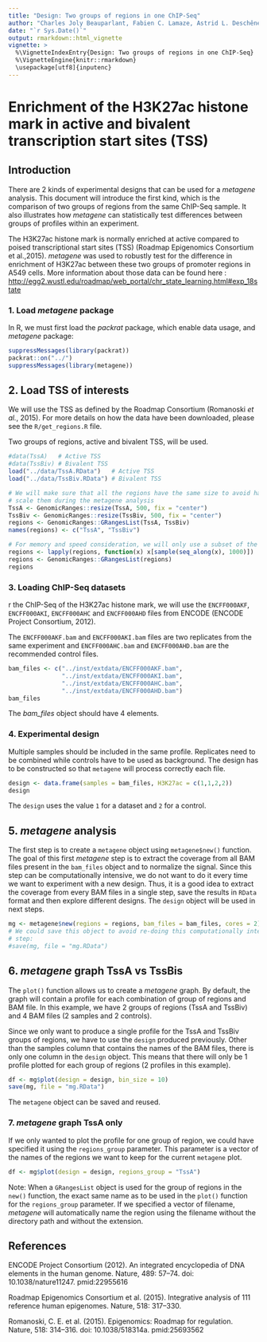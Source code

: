 ```yaml
---
title: "Design: Two groups of regions in one ChIP-Seq"
author: "Charles Joly Beauparlant, Fabien C. Lamaze, Astrid L. Deschênes, Rawane Samb, Elsa Bernatchez, Pascal Belleau, Steve Bilodeau and Arnaud Droit"
date: "`r Sys.Date()`"
output: rmarkdown::html_vignette
vignette: >
  %\VignetteIndexEntry{Design: Two groups of regions in one ChIP-Seq}
  %\VignetteEngine{knitr::rmarkdown}
  \usepackage[utf8]{inputenc}
---
```


# Enrichment of the H3K27ac histone mark in active and bivalent transcription start sites (TSS) #

## Introduction

There are 2 kinds of experimental designs that can be used for a _metagene_ 
analysis. This document will introduce the first kind, which is the comparison 
of two groups of regions from the same ChIP-Seq sample. It also illustrates 
how _metagene_ can statistically test differences between groups of profiles 
within an experiment.


The H3K27ac histone mark is normally enriched at active compared to poised 
transcriptional start sites (TSS) (Roadmap Epigenomics Consortium et al.,2015).
_metagene_  was used to robustly test for the difference in enrichment of 
H3K27ac between these two groups of promoter regions in A549 cells. More 
information about those data can be found here : <br> 
[http://egg2.wustl.edu/roadmap/web_portal/chr_state_learning.html#exp_18state](http://egg2.wustl.edu/roadmap/web_portal/chr_state_learning.html#exp_18state)


### 1. Load _metagene_ package

In R, we must first load the _packrat_ package, which enable data usage, and 
_metagene_ package:

```r
suppressMessages(library(packrat))
packrat::on("../")
suppressMessages(library(metagene))
```


## 2. Load TSS of interests

We will use the TSS as defined by the Roadmap Consortium 
(Romanoski _et al._, 2015). For more details on how the data have been 
downloaded, please see the `R/get_regions.R` file. 

Two groups of regions, active and bivalent TSS, will be used.

```r
#data(TssA)   # Active TSS
#data(TssBiv) # Bivalent TSS
load("../data/TssA.RData")   # Active TSS
load("../data/TssBiv.RData") # Bivalent TSS

# We will make sure that all the regions have the same size to avoid having to
# scale them during the metagene analysis
TssA <- GenomicRanges::resize(TssA, 500, fix = "center")
TssBiv <- GenomicRanges::resize(TssBiv, 500, fix = "center")
regions <- GenomicRanges::GRangesList(TssA, TssBiv)
names(regions) <- c("TssA", "TssBiv")

# For memory and speed consideration, we will only use a subset of the regions
regions <- lapply(regions, function(x) x[sample(seq_along(x), 1000)])
regions <- GenomicRanges::GRangesList(regions)
regions
```


### 3. Loading ChIP-Seq datasets

r the ChIP-Seq of the H3K27ac histone mark, we will use the `ENCFF000AKF`, 
`ENCFF000AKI`, `ENCFF000AHC` and  `ENCFF000AHD` files from ENCODE 
(ENCODE Project Consortium, 2012). 

The `ENCFF000AKF.bam` and `ENCFF000AKI.bam` 
files are two replicates from the same experiment and `ENCFF000AHC.bam` and 
`ENCFF000AHD.bam` are the recommended control files.

```r
bam_files <- c("../inst/extdata/ENCFF000AKF.bam",
               "../inst/extdata/ENCFF000AKI.bam",
               "../inst/extdata/ENCFF000AHC.bam",
               "../inst/extdata/ENCFF000AHD.bam")
bam_files
```

The _bam_files_ object should have 4 elements.


### 4. Experimental design

Multiple samples should be included in the same profile. Replicates need to be
combined while controls have to be used as background. The design has to be 
constructed so that `metagene` will process correctly each file.

```r
design <- data.frame(samples = bam_files, H3K27ac = c(1,1,2,2))
design
```

The `design` uses the value `1` for a dataset and `2` for a control.


## 5. _metagene_ analysis

The first step is to create a `metagene` object using `metagene$new()` 
function. The goal of this first _metagene_ step is to extract the coverage 
from all BAM files present in the `bam_files` object and to normalize the 
signal. Since this step can be computationally intensive, we do not want to do 
it every time we want to experiment with a new design. Thus, it is a good idea 
to extract the coverage from every BAM files in a single step, save the 
results in `RData` format and then explore different designs. The `design` 
object will be used in next steps.

```r
mg <- metagene$new(regions = regions, bam_files = bam_files, cores = 2)
# We could save this object to avoid re-doing this computationally intensive
# step:
#save(mg, file = "mg.RData")
```


## 6. _metagene_ graph TssA vs TssBis

The `plot()` function allows us to create a _metagene_ graph. By default, the 
graph will contain a profile for each combination of group of regions and BAM 
file. In this example, we have 2 groups of regions (TssA and TssBiv) and 4 BAM 
files (2 samples and 2 controls).

Since we only want to produce a single profile for the TssA and TssBiv groups 
of regions, we have to use the `design` produced previously. Other than the 
samples column that contains the names of the BAM files, there is only one 
column in the `design` object. This means that there will only be 1 profile 
plotted for each group of regions (2 profiles in this example).

```r
df <- mg$plot(design = design, bin_size = 10)
save(mg, file = "mg.RData")
```

The `metagene` object can be saved and reused.


### 7. _metagene_ graph TssA only

If we only wanted to plot the profile for one group of region, we could have
specified it using the `regions_group` parameter. This parameter is a vector of
the names of the regions we want to keep for the current `metagene` plot.

```r
df <- mg$plot(design = design, regions_group = "TssA")
```

Note: When a `GRangesList` object is used for the group of regions in
the `new()` function, the exact same name as to be used in the `plot()` 
function for the `regions_group` parameter. If we specified a vector of 
filename, _metagene_ will automatically name the region using the filename 
without the directory path and without the extension.


## References 

ENCODE Project Consortium (2012). An integrated encyclopedia of DNA elements in 
the human genome. Nature, 489: 57–74. doi: 10.1038/nature11247. pmid:22955616 

Roadmap Epigenomics Consortium et al. (2015). Integrative analysis of 111 
reference human epigenomes. Nature, 518: 317–330.

Romanoski, C. E. et al. (2015). Epigenomics: Roadmap for regulation. Nature, 
518: 314–316. doi: 10.1038/518314a. pmid:25693562

